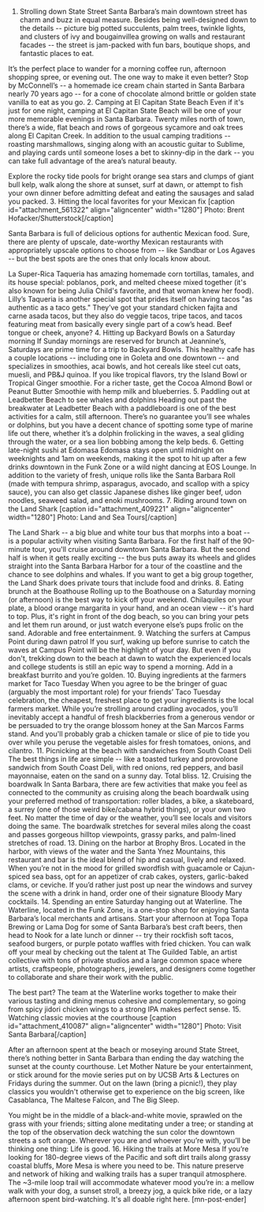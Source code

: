 1. Strolling down State Street
Santa Barbara’s main downtown street has charm and buzz in equal measure. Besides being well-designed down to the details -- picture big potted succulents, palm trees, twinkle lights, and clusters of ivy and bougainvillea growing on walls and restaurant facades -- the street is jam-packed with fun bars, boutique shops, and fantastic places to eat.

It’s the perfect place to wander for a morning coffee run, afternoon shopping spree, or evening out. The one way to make it even better? Stop by McConnell’s -- a homemade ice cream chain started in Santa Barbara nearly 70 years ago -- for a cone of chocolate almond brittle or golden state vanilla to eat as you go.
2. Camping at El Capitan State Beach
Even if it's just for one night, camping at El Capitan State Beach will be one of your more memorable evenings in Santa Barbara. Twenty miles north of town, there’s a wide, flat beach and rows of gorgeous sycamore and oak trees along El Capitan Creek. In addition to the usual camping traditions -- roasting marshmallows, singing along with an acoustic guitar to Sublime, and playing cards until someone loses a bet to skinny-dip in the dark -- you can take full advantage of the area’s natural beauty.

Explore the rocky tide pools for bright orange sea stars and clumps of giant bull kelp, walk along the shore at sunset, surf at dawn, or attempt to fish your own dinner before admitting defeat and eating the sausages and salad you packed.
3. Hitting the local favorites for your Mexican fix
[caption id="attachment_561322" align="aligncenter" width="1280"] Photo: Brent Hofacker/Shutterstock[/caption]

Santa Barbara is full of delicious options for authentic Mexican food. Sure, there are plenty of upscale, date-worthy Mexican restaurants with appropriately upscale options to choose from -- like Sandbar or Los Agaves -- but the best spots are the ones that only locals know about.

La Super-Rica Taqueria has amazing homemade corn tortillas, tamales, and its house special: poblanos, pork, and melted cheese mixed together (it's also known for being Julia Child's favorite, and that woman knew her food). Lilly’s Taqueria is another special spot that prides itself on having tacos "as authentic as a taco gets." They’ve got your standard chicken fajita and carne asada tacos, but they also do veggie tacos, tripe tacos, and tacos featuring meat from basically every single part of a cow’s head. Beef tongue or cheek, anyone?
4. Hitting up Backyard Bowls on a Saturday morning
If Sunday mornings are reserved for brunch at Jeannine’s, Saturdays are prime time for a trip to Backyard Bowls. This healthy cafe has a couple locations -- including one in Goleta and one downtown -- and specializes in smoothies, acai bowls, and hot cereals like steel cut oats, muesli, and PB&amp;J quinoa. If you like tropical flavors, try the Island Bowl or Tropical Ginger smoothie. For a richer taste, get the Cocoa Almond Bowl or Peanut Butter Smoothie with hemp milk and blueberries.
5. Paddling out at Leadbetter Beach to see whales and dolphins
Heading out past the breakwater at Leadbetter Beach with a paddleboard is one of the best activities for a calm, still afternoon. There’s no guarantee you’ll see whales or dolphins, but you have a decent chance of spotting some type of marine life out there, whether it’s a dolphin frolicking in the waves, a seal gliding through the water, or a sea lion bobbing among the kelp beds.
6. Getting late-night sushi at Edomasa
Edomasa stays open until midnight on weeknights and 1am on weekends, making it the spot to hit up after a few drinks downtown in the Funk Zone or a wild night dancing at EOS Lounge. In addition to the variety of fresh, unique rolls like the Santa Barbara Roll (made with tempura shrimp, asparagus, avocado, and scallop with a spicy sauce), you can also get classic Japanese dishes like ginger beef, udon noodles, seaweed salad, and enoki mushrooms.
7. Riding around town on the Land Shark
[caption id="attachment_409221" align="aligncenter" width="1280"] Photo: Land and Sea Tours[/caption]

The Land Shark -- a big blue and white tour bus that morphs into a boat -- is a popular activity when visiting Santa Barbara. For the first half of the 90-minute tour, you'll cruise around downtown Santa Barbara. But the second half is when it gets really exciting -- the bus puts away its wheels and glides straight into the Santa Barbara Harbor for a tour of the coastline and the chance to see dolphins and whales. If you want to get a big group together, the Land Shark does private tours that include food and drinks.
8. Eating brunch at the Boathouse
Rolling up to the Boathouse on a Saturday morning (or afternoon) is the best way to kick off your weekend. Chilaquiles on your plate, a blood orange margarita in your hand, and an ocean view -- it's hard to top. Plus, it's right in front of the dog beach, so you can bring your pets and let them run around, or just watch everyone else’s pups frolic on the sand. Adorable and free entertainment.
9. Watching the surfers at Campus Point during dawn patrol
If you surf, waking up before sunrise to catch the waves at Campus Point will be the highlight of your day. But even if you don't, trekking down to the beach at dawn to watch the experienced locals and college students is still an epic way to spend a morning. Add in a breakfast burrito and you’re golden.
10. Buying ingredients at the farmers market for Taco Tuesday
When you agree to be the bringer of guac (arguably the most important role) for your friends’ Taco Tuesday celebration, the cheapest, freshest place to get your ingredients is the local farmers market. While you’re strolling around cradling avocados, you’ll inevitably accept a handful of fresh blackberries from a generous vendor or be persuaded to try the orange blossom honey at the San Marcos Farms stand. And you'll probably grab a chicken tamale or slice of pie to tide you over while you peruse the vegetable aisles for fresh tomatoes, onions, and cilantro.
11. Picnicking at the beach with sandwiches from South Coast Deli
The best things in life are simple -- like a toasted turkey and provolone sandwich from South Coast Deli, with red onions, red peppers, and basil mayonnaise, eaten on the sand on a sunny day. Total bliss.
12. Cruising the boardwalk
In Santa Barbara, there are few activities that make you feel as connected to the community as cruising along the beach boardwalk using your preferred method of transportation: roller blades, a bike, a skateboard, a surrey (one of those weird bike/cabana hybrid things), or your own two feet. No matter the time of day or the weather, you’ll see locals and visitors doing the same. The boardwalk stretches for several miles along the coast and passes gorgeous hilltop viewpoints, grassy parks, and palm-lined stretches of road.
13. Dining on the harbor at Brophy Bros.
Located in the harbor, with views of the water and the Santa Ynez Mountains, this restaurant and bar is the ideal blend of hip and casual, lively and relaxed. When you’re not in the mood for grilled swordfish with guacamole or Cajun-spiced sea bass, opt for an appetizer of crab cakes, oysters, garlic-baked clams, or ceviche. If you’d rather just post up near the windows and survey the scene with a drink in hand, order one of their signature Bloody Mary cocktails.
14. Spending an entire Saturday hanging out at Waterline.
The Waterline, located in the Funk Zone, is a one-stop shop for enjoying Santa Barbara’s local merchants and artisans. Start your afternoon at Topa Topa Brewing or Lama Dog for some of Santa Barbara’s best craft beers, then head to Nook for a late lunch or dinner -- try their rockfish soft tacos, seafood burgers, or purple potato waffles with fried chicken. You can walk off your meal by checking out the talent at The Guilded Table, an artist collective with tons of private studios and a large common space where artists, craftspeople, photographers, jewelers, and designers come together to collaborate and share their work with the public.

The best part? The team at the Waterline works together to make their various tasting and dining menus cohesive and complementary, so going from spicy jidori chicken wings to a strong IPA makes perfect sense.
15. Watching classic movies at the courthouse
[caption id="attachment_410087" align="aligncenter" width="1280"] Photo: Visit Santa Barbara[/caption]

After an afternoon spent at the beach or moseying around State Street, there’s nothing better in Santa Barbara than ending the day watching the sunset at the county courthouse. Let Mother Nature be your entertainment, or stick around for the movie series put on by UCSB Arts &amp; Lectures on Fridays during the summer. Out on the lawn (bring a picnic!), they play classics you wouldn't otherwise get to experience on the big screen, like Casablanca, The Maltese Falcon, and The Big Sleep.

You might be in the middle of a black-and-white movie, sprawled on the grass with your friends; sitting alone meditating under a tree; or standing at the top of the observation deck watching the sun color the downtown streets a soft orange. Wherever you are and whoever you’re with, you’ll be thinking one thing: Life is good.
16. Hiking the trails at More Mesa
If you’re looking for 180-degree views of the Pacific and soft dirt trails along grassy coastal bluffs, More Mesa is where you need to be. This nature preserve and network of hiking and walking trails has a super tranquil atmosphere. The ~3-mile loop trail will accommodate whatever mood you’re in: a mellow walk with your dog, a sunset stroll, a breezy jog, a quick bike ride, or a lazy afternoon spent bird-watching. It's all doable right here. [mn-post-ender]